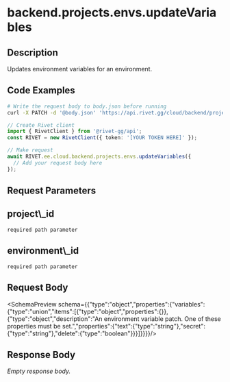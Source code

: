 
# backend.projects.envs.updateVariables



## Description

Updates environment variables for an environment.


## Code Examples

<CodeGroup title='Request' tag='PATCH' label='https://api.rivet.gg/cloud/backend/projects/{project_id}/environments/{environment_id}/variables'>

```bash {{ "title": "cURL" }}
# Write the request body to body.json before running
curl -X PATCH -d '@body.json' 'https://api.rivet.gg/cloud/backend/projects/{project_id}/environments/{environment_id}/variables'
```

```ts
// Create Rivet client
import { RivetClient } from '@rivet-gg/api';
const RIVET = new RivetClient({ token: '[YOUR TOKEN HERE]' });

// Make request
await RIVET.ee.cloud.backend.projects.envs.updateVariables({
  // Add your request body here
});
```

</CodeGroup>

## Request Parameters
<div className="property ml-4">
<div className="flex flex-row items-center my-2">
<h2 className="text-lg font-bold text-cream-50 m-0">project\_id</h2><code className="m-0 ml-4 pb-0 pt-0.5 text-cream-500"><span className="font-normal text-cream-600">required</span> path parameter</code>
</div>

</div>
<div className="property ml-4">
<div className="flex flex-row items-center my-2">
<h2 className="text-lg font-bold text-cream-50 m-0">environment\_id</h2><code className="m-0 ml-4 pb-0 pt-0.5 text-cream-500"><span className="font-normal text-cream-600">required</span> path parameter</code>
</div>

</div>

## Request Body
<SchemaPreview schema={{"type":"object","properties":{"variables":{"type":"union","items":[{"type":"object","properties":{}},{"type":"object","description":"An environment variable patch. One of these properties must be set.","properties":{"text":{"type":"string"},"secret":{"type":"string"},"delete":{"type":"boolean"}}}]}}}}/>
## Response Body
_Empty response body._
